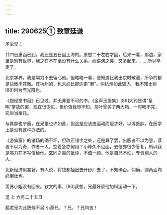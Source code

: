 ```yaml
---
---
---
```

title: 290625① 致章廷谦
---




矛尘兄：

廿四日惠函已到。我还是五日回上海的。原想二十左右才回，后来一看，那边，家里是别有世界，我之在不在毫没有什么关系，而讲演之类，又多起来，……所以早走了。

北京学界，我是竭力不去留心他。但略略一看，便知道比我出京时散漫，所争的都是些微乎其微。在杭州的，也未必比那边更“懒”。倘杭州如此毁人，我不知士远[88]何为而光降也。

《抱经堂书目》已见过，并无非要不可的书。《金声玉振集》[89]大约是讲“皇明”掌故的罢，现在很少见，但价值我却不知。茶叶曾买了两大箱，一时喝不完，完后当奉讬。

与其胖也宁瘦，在兄虽也许如此，但这是应该由运动而瘦才好，以泻医胖，在医学上是没有这种办法的。

《游仙窟》的销场的确不坏，但改正错字之处，还是算了罢，出版者不以为意，读者不以为奇，作者一人，空着急亦何用？小峰久不见面，去信亦很少答复，所以我是竭力在不写信给他。玄同之类的批评，不值一顾。他是自己不动，专责别人的人。

北新经济似甚窘，有人说，将钱都抽出去开纱厂去了，不知确否。倘确，则两面均必倒灶也。

羡苏小姐没有回来。钦文的事，[90]我想，兄最好替他加料运动一下。

迅 上 六月二十五日

斐君兄均此致候不另 小燕兄，？兄，？兄均吉！